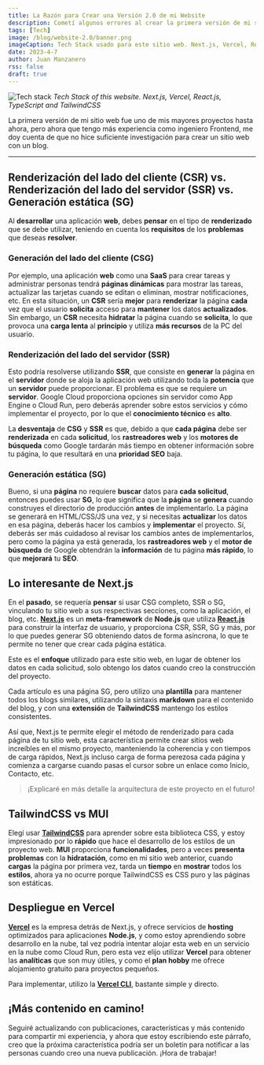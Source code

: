 ```yaml
---
title: La Razón para Crear una Versión 2.0 de mi Website
description: Cometí algunos errores al crear la primera versión de mi sitio web, aquí compartiré lo que he aprendido.
tags: [Tech]
image: /blog/website-2.0/banner.png
imageCaption: Tech Stack usado para este sitio web. Next.js, Vercel, React.js, TypeScript and TailwindCSS
date: 2023-4-7
author: Juan Manzanero
rss: false
draft: true
---
```


![Tech stack](@/assets/blog/website-2.0/banner.png) _Tech Stack of this website.
Next.js, Vercel, React.js, TypeScript and TailwindCSS_

La primera versión de mi sitio web fue uno de mis mayores proyectos hasta ahora, pero ahora que tengo más experiencia como ingeniero Frontend, me doy cuenta de que no hice suficiente investigación para crear un sitio web con un blog.

---

## Renderización del lado del cliente (CSR) vs. Renderización del lado del servidor (SSR) vs. Generación estática (SG)

Al **desarrollar** una aplicación **web**, debes **pensar** en el tipo de **renderizado** que se debe utilizar, teniendo en cuenta los **requisitos** de los **problemas** que deseas **resolver**.

### Generación del lado del cliente (CSG)

Por ejemplo, una aplicación **web** como una **SaaS** para crear tareas y administrar personas tendrá **páginas dinámicas** para mostrar las tareas, actualizar las tarjetas cuando se editan o eliminan, mostrar notificaciones, etc. En esta situación, un **CSR** sería **mejor** para **renderizar** la página **cada** vez que el usuario **solicita** acceso para **mantener** los datos **actualizados**. Sin embargo, un **CSR** necesita **hidratar** la página cuando se **solicita**, lo que provoca una **carga lenta** al **principio** y utiliza **más recursos** de la PC del usuario.

### Renderización del lado del servidor (SSR)

Esto podría resolverse utilizando **SSR**, que consiste en **generar** la página en el **servidor** donde se aloja la aplicación web utilizando toda la **potencia** que un **servidor** puede proporcionar. El problema es que se requiere un **servidor**. Google Cloud proporciona opciones sin servidor como App Engine o Cloud Run, pero deberás aprender sobre estos servicios y cómo implementar el
proyecto, por lo que el **conocimiento técnico** es **alto**.

La **desventaja** de **CSG** y **SSR** es que, debido a que **cada página** debe ser **renderizada** en cada **solicitud**, los **rastreadores web** y los **motores de búsqueda** como Google tardarán más tiempo en obtener información sobre tu página, lo que resultará en una **prioridad SEO** baja.

### Generación estática (SG)

Bueno, si una **página** no requiere **buscar** datos para **cada solicitud**, entonces puedes usar **SG**, lo que significa que la **página** se **genera** cuando construyes el directorio de producción **antes** de implementarlo. La página se generará en HTML/CSS/JS una vez, y si necesitas **actualizar** los datos en esa página, deberás hacer los cambios y **implementar** el proyecto. Sí, deberás ser más cuidadoso al revisar los cambios antes de implementarlos, pero como la página ya está generada, los **rastreadores web** y el **motor de búsqueda** de Google obtendrán la **información** de tu página **más rápido**, lo que **mejorará** tu **SEO**.

## Lo interesante de Next.js

En el **pasado**, se requería **pensar** si usar CSG completo, SSR o SG, vinculando tu sitio web a sus respectivas secciones, como la aplicación, el blog, etc.
**[Next.js](https://nextjs.org/)** es un **meta-framework** de **Node.js** que utiliza **[React.js](https://react.dev/)** para construir la interfaz de usuario, y proporciona CSR, SSR, SG y más, por lo que puedes generar SG obteniendo datos de forma asíncrona, lo que te permite no tener que crear cada página estática.

Este es el **enfoque** utilizado para este sitio web, en lugar de obtener los datos en cada solicitud, solo obtengo los datos cuando creo la construcción del proyecto.

Cada artículo es una página SG, pero utilizo una **plantilla** para mantener todos los blogs similares, utilizando la sintaxis **markdown** para el contenido del blog, y con una **extensión** de **TailwindCSS** mantengo los estilos consistentes.

Así que, Next.js te permite elegir el método de renderizado para cada página de tu sitio web, esta característica permite crear sitios web increíbles en el mismo proyecto, manteniendo la coherencia y con tiempos de carga rápidos, Next.js incluso carga de forma perezosa cada página y comienza a cargarse cuando pasas el cursor sobre un enlace como Inicio, Contacto, etc.

> ¡Explicaré en más detalle la arquitectura de este proyecto en el futuro!

## **TailwindCSS vs MUI**

Elegí usar **[TailwindCSS](https://tailwindcss.com/)** para aprender sobre esta biblioteca CSS, y estoy impresionado por lo **rápido** que hace el desarrollo de los estilos de un proyecto web. **MUI** proporciona **funcionalidades**, pero a veces **presenta problemas** con la **hidratación**, como en mi sitio web anterior, cuando **cargas** la página por primera vez, tarda un **tiempo** en **mostrar** todos los **estilos**, ahora ya no ocurre porque TailwindCSS es CSS puro y las páginas son estáticas.

## Despliegue en Vercel

**[Vercel](https://vercel.com/)** es la empresa detrás de Next.js, y ofrece servicios de **hosting** optimizados para aplicaciones **Node.js**, y como estoy aprendiendo sobre desarrollo en la nube, tal vez podría intentar alojar esta web en un servicio en la nube como Cloud Run, pero esta vez elijo utilizar **Vercel** para obtener las **analíticas** que son muy útiles, y como el **plan hobby** me ofrece alojamiento gratuito para proyectos pequeños.

Para implementar, utilizo la **[Vercel CLI](https://vercel.com/docs/cli)**, bastante simple y directo.

## ¡Más contenido en camino!

Seguiré actualizando con publicaciones, características y más contenido para compartir mi experiencia, y ahora que estoy escribiendo este párrafo, creo que la próxima característica podría ser un boletín para notificar a las personas cuando creo una nueva publicación. ¡Hora de trabajar!
